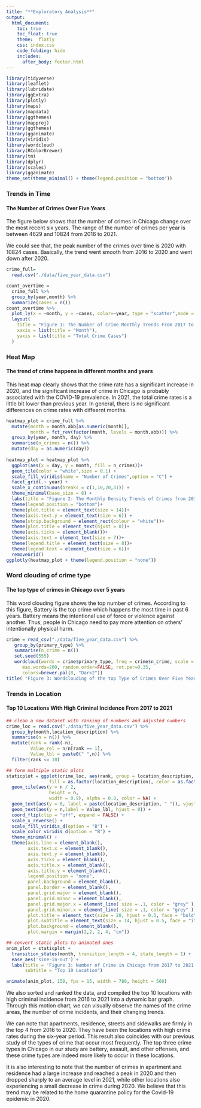 ```yaml
---
title: "**Exploratory Analysis**"
output: 
  html_document:
    toc: true
    toc_float: true
    theme:  flatly
    css: index.css
    code_folding: hide
    includes:
      after_body: footer.html
---
```


```r
library(tidyverse)
library(leaflet)
library(lubridate)
library(ggExtra)
library(plotly)
library(maps)
library(mapdata)
library(ggthemes)
library(mapproj)
library(ggthemes)
library(gganimate)
library(viridis)
library(wordcloud)
library(RColorBrewer)
library(tm)
library(dplyr)
library(scales)
library(gganimate)
theme_set(theme_minimal() + theme(legend.position = "bottom"))
```

### **Trends in Time**
#### **The Number of Crimes Over Five Years**

The figure below shows that the number of crimes in Chicago change over the most recent six years. The range of the number of crimes per year is between 4629 and 10824 from 2016 to 2021. 

We could see that, the peak number of the crimes over time is 2020 with 10824 cases. Basically, the trend went smooth from 2016 to 2020 and went down after 2020.

```r
crime_full=
  read.csv("./data/five_year_data.csv")

count_overtime = 
  crime_full %>% 
  group_by(year,month) %>% 
  summarize(cases = n())
count_overtime %>%
  plot_ly(x = ~month, y = ~cases, color=~year, type = "scatter",mode = "lines+markers")  %>% 
  layout(
    title = "Figure 1: The Number of Crime Monthly Trends From 2017 to 2021 in Chicago.",
    xaxis = list(title = "Month"),
    yaxis = list(title = "Total Crime Cases")
  )
```


### **Heat Map**
#### **The trend of crime happens in different months and years**

This heat map clearly shows that the crime rate has a significant increase in 2020, and the significant increase of crime in Chicago is probably associated with the COVID-19 prevalence. In 2021, the total crime rates is a little bit lower than previous year. In general, there is no significant differences on crime rates with diffeernt months. 

```r
heatmap_plot = crime_full %>%
  mutate(month = month.abb[as.numeric(month)],
         month = fct_rev(factor(month, levels = month.abb))) %>% 
  group_by(year, month, day) %>% 
  summarise(n_crimes = n()) %>% 
  mutate(day = as.numeric(day))
 
heatmap_plot = heatmap_plot %>% 
  ggplot(aes(x = day, y = month, fill = n_crimes))+
  geom_tile(color = "white",size = 0.1) + 
  scale_fill_viridis(name = "Number of Crimes",option = "C") + 
  facet_grid(.~ year) +
  scale_x_continuous(breaks = c(1,10,20,31)) + 
  theme_minimal(base_size = 8) + 
  labs(title = "Figure 2: The Monthly Density Trends of Crimes from 2017 to 2021 in Chicago", x = "Day", y = "Month") + 
  theme(legend.position = "bottom")+
  theme(plot.title = element_text(size = 14))+
  theme(axis.text.y = element_text(size = 6)) +
  theme(strip.background = element_rect(colour = "white"))+
  theme(plot.title = element_text(hjust = 0))+
  theme(axis.ticks = element_blank())+
  theme(axis.text = element_text(size = 7))+
  theme(legend.title = element_text(size = 8))+
  theme(legend.text = element_text(size = 6))+
  removeGrid()
ggplotly(heatmap_plot + theme(legend.position = "none"))
```


### **Word clouding of crime type**
#### **The top type of crimes in Chicago over 5 years**

This word clouding figure shows the top number of crimes. According to this figure, Battery is the top crime which happens the most time in past 6 years. Battery means the intentional use of force or violence against another. Thus, people in Chicago need to pay more attention on others' intentionally physical harm.

```r
crime = read_csv("./data/five_year_data.csv") %>%
   group_by(primary_type) %>% 
   summarise(n_crime = n())
   set.seed(555)
   wordcloud(words = crime$primary_type, freq = crime$n_crime, scale = c(3, .8),min.freq = 1,
      max.words=200, random.order=FALSE, rot.per=0.35, 
      colors=brewer.pal(8, "Dark2"))
title( "Figure 3: Wordclouding of the top Type of Crimes Over Five Years")
```
 
 

### **Trends in Location**
#### **Top 10 Locations With High Criminal Incidence From 2017 to 2021**
```r
## clean a new dataset with ranking of numbers and adjusted numbers
crime_loc = read.csv("./data/five_year_data.csv") %>%
  group_by(month,location_description) %>% 
  summarise(n = n()) %>% 
  mutate(rank = rank(-n),
         Value_rel = n/n[rank == 1],
         Value_lbl = paste0(" ",n)) %>% 
  filter(rank <= 10)

## form multiple static plots
staticplot = ggplot(crime_loc, aes(rank, group = location_description, 
                fill = as.factor(location_description), color = as.factor(location_description))) +
  geom_tile(aes(y = n / 2,
                height = n,
                width = 0.9), alpha = 0.8, color = NA) +
  geom_text(aes(y = 0, label = paste(location_description, " ")), vjust = 0.2, hjust = 1) +
  geom_text(aes(y = n,label = Value_lbl, hjust = 0)) +
  coord_flip(clip = "off", expand = FALSE) +
  scale_x_reverse() +
  scale_fill_viridis_d(option = "B") +
  scale_color_viridis_d(option = "B") +
  theme_minimal() +
  theme(axis.line = element_blank(),
        axis.text.x = element_blank(),
        axis.text.y = element_blank(),
        axis.ticks = element_blank(),
        axis.title.x = element_blank(),
        axis.title.y = element_blank(),
        legend.position = "none",
        panel.background = element_blank(),
        panel.border = element_blank(),
        panel.grid.major = element_blank(),
        panel.grid.minor = element_blank(),
        panel.grid.major.x = element_line( size = .1, color = "grey" ),
        panel.grid.minor.x = element_line( size = .1, color = "grey" ),
        plot.title = element_text(size = 20, hjust = 0.5, face = "bold", vjust = 2),
        plot.subtitle = element_text(size = 14, hjust = 0.5, face = "italic", color = "grey"),
        plot.background = element_blank(),
        plot.margin = margin(2,2, 2, 4, "cm"))

## convert static plots to animated ones
anim_plot = staticplot + 
  transition_states(month, transition_length = 4, state_length = 1) +
  ease_aes('sine-in-out') +
  labs(title = 'Figure 3: Number of Crime in Chicago from 2017 to 2021 : {closest_state}',
       subtitle = "Top 10 Location")  

animate(anim_plot, 150, fps = 15, width = 780, height = 560)
```

We also sorted and ranked the data, and compiled the top 10 locations with high criminal incidence from 2016 to 2021 into a dynamic bar graph. Through this motion chart, we can visually observe the names of the crime areas, the number of crime incidents, and their changing trends.

We can note that apartments, residence, streets and sidewalks are firmly in the top 4 from 2016 to 2020. They have been the locations with high crime rates during the six-year period. This result also coincides with our previous study of the types of crime that occur most frequently. The top three crime types in Chicago in our study are battery, assault, and other offenses, and these crime types are indeed more likely to occur in these locations.

It is also interesting to note that the number of crimes in apartment and residence had a large increase and reached a peak in 2020 and then dropped sharply to an average level in 2021, while other locations also experiencing a small decrease in crime during 2020. We believe that this trend may be related to the home quarantine policy for the Covid-19 epidemic in 2020.


